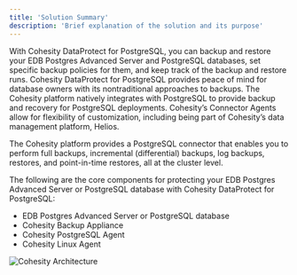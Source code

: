 ```yaml
---
title: 'Solution Summary'
description: 'Brief explanation of the solution and its purpose'
---
```

With Cohesity DataProtect for PostgreSQL, you can backup and restore your EDB Postgres Advanced Server and PostgreSQL databases, set specific backup policies for them, and keep track of the backup and restore runs. Cohesity DataProtect for PostgreSQL provides peace of mind for database owners with its nontraditional approaches to backups.  The Cohesity platform natively integrates with PostgreSQL to provide backup and recovery for PostgreSQL deployments. Cohesity’s Connector Agents allow for flexibility of customization, including being part of Cohesity’s data management platform, Helios.

The Cohesity platform provides a PostgreSQL connector that enables you to perform full backups, incremental (differential) backups, log backups, restores, and point-in-time restores, all at the cluster level.

The following are the core components for protecting your EDB Postgres Advanced Server or PostgreSQL database with Cohesity DataProtect for PostgreSQL:

- EDB Postgres Advanced Server or PostgreSQL database
- Cohesity Backup Appliance
- Cohesity PostgreSQL Agent
- Cohesity Linux Agent 

![Cohesity Architecture](Images/DatabaseConnectorforPostgreSQL.png)
